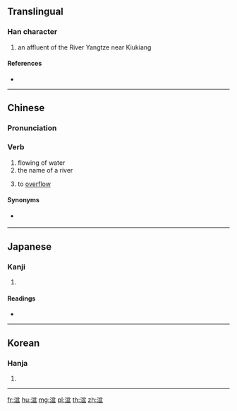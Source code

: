 {{character info/new}}
==Translingual==

===Han character===
{{Han char|rn=85|rad=水|as=09|sn=12|four=38117|canj=ECST}}

# an affluent of the River Yangtze near Kiukiang

====References====
* {{Han ref|kx=0636.320|dkj=17832|dj=1044.020|hdz=31682.060|uh=6E53|ud=28243|bh=DA4B|bd=55883}}

----

==Chinese==
{{zh-forms}}

===Pronunciation===
{{zh-pron
|m=pén
|m-s=men4
|c=pun4
|cat=v
}}

===Verb===
{{zh-verb}}
# flowing of water 
# the name of a river 
# {{lb|zh|Sichuanese}} to [[overflow]]

====Synonyms====
* {{qualifier|Standard Mandarin}} {{zh-l|溢出}}

----

==Japanese==

===Kanji===
{{ja-kanji|grade=|rs=水09}}

# {{defn|lang=ja|sort=水09}}

====Readings====
* {{ja-readings|on=[[ほん]] (hon), [[ふん]] (fun), [[ぼん]] (bon)|kun=[[あふれる]] (afureru)}}

----

==Korean==

===Hanja===
{{ko-hanja|hangeul=분|eumhun=|rv=bun|mr=pun|y=pun}}

# {{defn|lang=ko|sort=水09}}

----



[[fr:湓]]
[[hu:湓]]
[[mg:湓]]
[[pl:湓]]
[[th:湓]]
[[zh:湓]]